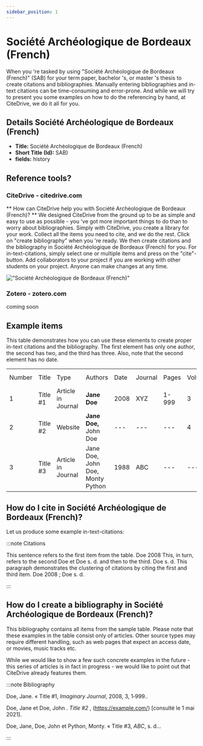 ```yaml
---
sidebar_position: 1
---
```


# Société Archéologique de Bordeaux (French)

When you 're tasked by using "Société Archéologique de Bordeaux (French)" (SAB) for your term paper, bachelor 's, or master 's thesis to create citations and bibliographies.
Manually entering bibliographies and in-text citations can be time-consuming and error-prone. And while we will try to present you some examples on how to do the referencing by hand, at CiteDrive, we do it all for you.

## Details  Société Archéologique de Bordeaux (French)
* **Title:** Société Archéologique de Bordeaux (French)
* **Short Title (Id):** SAB)
* **fields:** history

## Reference tools?
### CiteDrive - citedrive.com
** How can CiteDrive help you with Société Archéologique de Bordeaux (French)? **
We designed CiteDrive from the ground up to be as simple and easy to use as possible - you 've got more important things to do than to worry about bibliographies. Simply with CiteDrive, you create a library for your work. Collect all the items you need to cite, and we do the rest. Click on "create bibliography" when you 're ready. We then create citations and the bibliography in Société Archéologique de Bordeaux (French) for you. For in-text-citations, simply select one or multiple items and press on the "cite"-button. Add collaborators to your project if you are working with other students on your project. Anyone can make changes at any time.


!["Société Archéologique de Bordeaux (French)"](images/societe-archeologique-de-bordeaux-french.svg "Choose Société Archéologique de Bordeaux (French) in the CiteDrive App")

### Zotero - zotero.com

coming soon

## Example items

This table demonstrates how you can use these elements to create proper in-text citations and the bibliography. The first element has only one author, the second has two, and the third has three. Also, note that the second element has no date.


<table>
  <tr>
   <td>Number
   </td>
   <td>Title
   </td>
   <td>Type
   </td>
   <td>Authors
   </td>
   <td>Date
   </td>
   <td>Journal
   </td>
   <td>Pages
   </td>
   <td>Volume
   </td>
   <td>Issue
   </td>
   <td>Access Date
   </td>
  </tr>
  <tr>
   <td>1
   </td>
   <td>Title #1
   </td>
   <td>Article in Journal
   </td>
   <td><strong>Jane Doe</strong>
   </td>
   <td>2008
   </td>
   <td>XYZ
   </td>
   <td>1-999
   </td>
   <td>3
   </td>
   <td>2
   </td>
   <td>--
   </td>
  </tr>
  <tr>
   <td>
2
   </td>
   <td>Title #2
   </td>
   <td>Website
   </td>
   <td><strong>Jane Doe, </strong>John Doe
   </td>
   <td>---
   </td>
   <td>---
   </td>
   <td>---
   </td>
   <td>4
   </td>
   <td>---
   </td>
   <td>2020-05-01
   </td>
  </tr>
  <tr>
   <td>3
   </td>
   <td>Title #3
   </td>
   <td>Article in Journal
   </td>
   <td>Jane Doe, John Doe, Monty Python
   </td>
   <td>1988
   </td>
   <td>ABC
   </td>
   <td>---
   </td>
   <td>---
   </td>
   <td>16
   </td>
   <td>---
   </td>
  </tr>
</table>



## How do I cite in  Société Archéologique de Bordeaux (French)?

Let us produce some example in-text-citations:

:::note Citations


This sentence refers to the first item from the table. Doe 2008 This, in turn, refers to the second Doe et Doe s. d.
and then to the third.  Doe s. d.
This paragraph demonstrates the clustering of citations by citing the first and third item. Doe 2008 ; Doe s. d.

:::

## How do I create a bibliography in Société Archéologique de Bordeaux (French)?

This bibliography contains all items from the sample table. Please note that these examples in the table consist only of articles. Other source types may require different handling, such as web pages that expect an access date, or movies, music tracks etc.

While we would like to show a few such concrete examples in the future - this series of articles is in fact in progress - we would like to point out that CiteDrive already features them.

:::note Bibliography

Doe, Jane. « Title #1, <i>Imaginary Journal</i>, 2008, 3, 1‑999..

Doe, Jane et Doe, John . <i><i>Title #2</i></i> , (https://example.com/) [consulté le 1 mai 2021].

Doe, Jane, Doe, John et Python, Monty. « Title #3, <i>ABC</i>, s. d...



:::


        